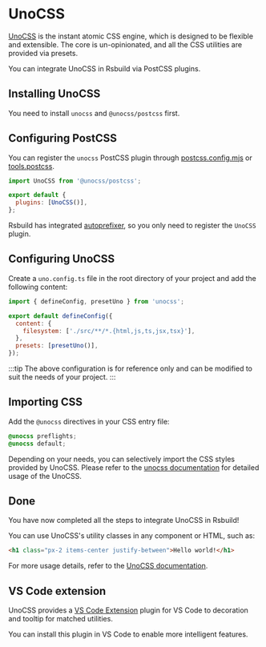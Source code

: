 # UnoCSS

[UnoCSS](https://unocss.dev/) is the instant atomic CSS engine, which is designed to be flexible and extensible. The core is un-opinionated, and all the CSS utilities are provided via presets.

You can integrate UnoCSS in Rsbuild via PostCSS plugins.

## Installing UnoCSS

You need to install `unocss` and `@unocss/postcss` first.


<PackageManagerTabs command="add unocss @unocss/postcss -D" />

## Configuring PostCSS

You can register the `unocss` PostCSS plugin through [postcss.config.mjs](https://www.npmjs.com/package/postcss-loader#config) or [tools.postcss](/config/tools/postcss).

```js title="postcss.config.mjs"
import UnoCSS from '@unocss/postcss';

export default {
  plugins: [UnoCSS()],
};
```

Rsbuild has integrated [autoprefixer](https://github.com/postcss/autoprefixer), so you only need to register the `UnoCSS` plugin.

## Configuring UnoCSS

Create a `uno.config.ts` file in the root directory of your project and add the following content:

```js title="uno.config.ts"
import { defineConfig, presetUno } from 'unocss';

export default defineConfig({
  content: {
    filesystem: ['./src/**/*.{html,js,ts,jsx,tsx}'],
  },
  presets: [presetUno()],
});
```

:::tip
The above configuration is for reference only and can be modified to suit the needs of your project.
:::

## Importing CSS

Add the `@unocss` directives in your CSS entry file:

```css title="main.css"
@unocss preflights;
@unocss default;
```

Depending on your needs, you can selectively import the CSS styles provided by UnoCSS. Please refer to the [unocss documentation](https://unocss.dev/integrations/postcss#usage) for detailed usage of the UnoCSS.

## Done

You have now completed all the steps to integrate UnoCSS in Rsbuild!

You can use UnoCSS's utility classes in any component or HTML, such as:

```html
<h1 class="px-2 items-center justify-between">Hello world!</h1>
```

For more usage details, refer to the [UnoCSS documentation](https://unocss.dev/).

## VS Code extension

UnoCSS provides a [VS Code Extension](https://unocss.dev/integrations/vscode) plugin for VS Code to decoration and tooltip for matched utilities.

You can install this plugin in VS Code to enable more intelligent features.
